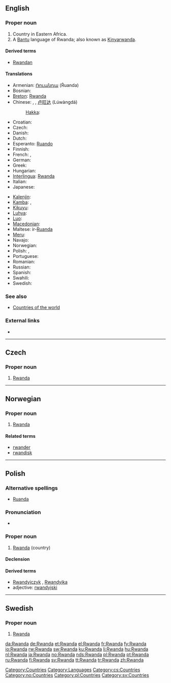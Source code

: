 ==English==

===Proper noun===
{{wikipedia}}
{{infl|en|proper noun}}

# Country in Eastern Africa.
# A [[Bantu]] language of Rwanda; also known as [[Kinyarwanda]].

====Derived terms====
* [[Rwandan]]

====Translations====
{{trans-top|Rwandese Republic}}
* Armenian: [[Ռուանդա]] (Ṙuanda)
* Bosnian: {{t-|bs|Ruanda|f}}
* [[Breton]]: [[Rwanda#Breton|Rwanda]]
* Chinese: {{tø|zh-tw|盧安達}}, {{tø|zh-tw|盧旺達}}, [[卢旺达]] (Lúwàngdá)
*: [[Hakka]]: {{tø|hak|盧旺達}}
* Croatian: {{t-|hr|Ruanda|f}}
* Czech: {{t-|cs|Rwanda|f}}
* Danish: {{t+|da|Rwanda}}
* Dutch: {{t+|nl|Rwanda}}
* Esperanto: [[Ruando]]
* Finnish: {{t+|fi|Ruanda}}
* French: {{t+|fr|Ruanda|m}}, {{t+|fr|Rwanda|m}}
* German: {{t+|de|Ruanda}}
* Greek: {{t-|el|Ρουάντα|f|sc=Grek|tr=Rouánda}}
* Hungarian: {{t+|hu|Ruanda}}
* [[Interlingua]]: [[Rwanda#Interlingua|Rwanda]]
* Italian: {{t-|it|Ruanda}}
* Japanese: {{t+|ja|ルワンダ|tr=ruwanda|sc=Jpan}}
{{trans-mid}}
* [[Kalenjin]]: {{tø|kln|Rwanda}}
* [[Kamba]]: {{tø|kam|Rwanda}}, {{tø|kam|Rwanda}}
* [[Kikuyu]]: {{tø|ki|Rwanda}}
* [[Luhya]]: {{tø|luy|Rwanda}}
* [[Luo]]: {{tø|luo|Rwanda}}
* [[Macedonian]]: {{t|mk|Руанда|f|tr=Ruánda|xs=Macedonian}}
* Maltese: ir-[[Ruanda]]
* [[Meru]]: {{tø|mer|Rwanda}}
* Navajo: {{tø|nv|Wánda Dineʼé Bikéyah}}
* Norwegian: {{t+|no|Rwanda}}
* Polish: {{t-|pl|Ruanda}}, {{t|pl|Rwanda}}
* Portuguese: {{t+|pt|Ruanda}}
* Romanian: {{t-|ro|Ruanda|f}}
* Russian: {{t+|ru|Руанда|tr=Ruánda|sc=Cyrl}}
* Spanish: {{t+|es|Ruanda}}
* Swahili: {{t+|sw|Rwanda|xs=Swahili}}
* Swedish: {{t+|sv|Rwanda}}
{{trans-bottom}}

===See also===
* [[Appendix:Countries of the world|Countries of the world]]

===External links===
* {{ethnologue|code=kin}}

[[Category:Countries]]
[[Category:Languages]]

----

==Czech==

===Proper noun===
{{cs-proper noun|g=f}}

# [[#English|Rwanda]]

[[Category:cs:Countries]]

----

==Norwegian==

===Proper noun===
{{infl|no|proper noun}}

# [[#English|Rwanda]]

====Related terms====
* [[rwander]]
* [[rwandisk]]

[[Category:no:Countries]]

----

==Polish==

===Alternative spellings===
* [[Ruanda#Polish|Ruanda]]

===Pronunciation===
* {{IPA|/ruˈanda/|lang=pl}}

===Proper noun===
{{infl|pl|proper noun|g=f}}

# [[#English|Rwanda]] (country)

====Declension====
{{pl-decl-noun-sing
|Rwanda
|Rwandy
|Rwandzie
|Rwandę
|Rwandą
|Rwandzie
|Rwando
}}

====Derived terms====
* [[Rwandyjczyk]] {{m}}, [[Rwandyjka]] {{f}}
* adjective: [[rwandyjski]]

[[Category:pl:Countries]]

----

==Swedish==

===Proper noun===
{{infl|sv|proper noun}}

# [[#English|Rwanda]]

[[Category:sv:Countries]]

[[da:Rwanda]]
[[de:Rwanda]]
[[et:Rwanda]]
[[el:Rwanda]]
[[fr:Rwanda]]
[[fy:Rwanda]]
[[io:Rwanda]]
[[rw:Rwanda]]
[[sw:Rwanda]]
[[ku:Rwanda]]
[[li:Rwanda]]
[[hu:Rwanda]]
[[nl:Rwanda]]
[[ja:Rwanda]]
[[no:Rwanda]]
[[nds:Rwanda]]
[[pl:Rwanda]]
[[pt:Rwanda]]
[[ru:Rwanda]]
[[fi:Rwanda]]
[[sv:Rwanda]]
[[tt:Rwanda]]
[[tr:Rwanda]]
[[zh:Rwanda]]